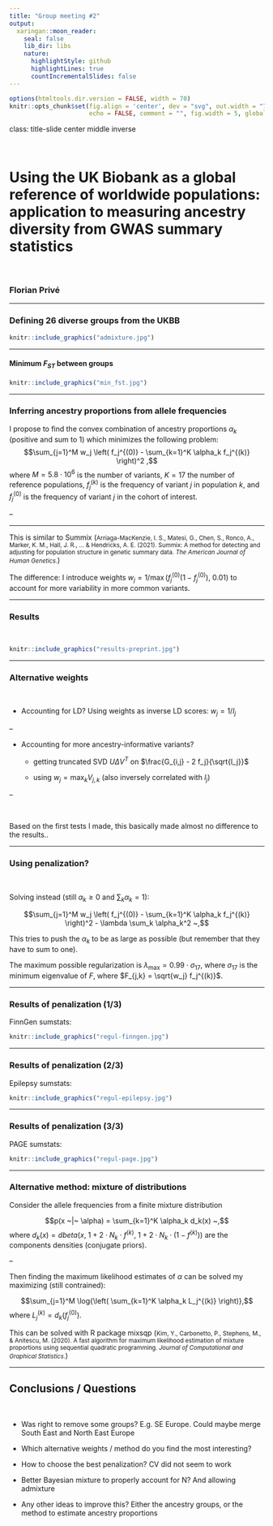 ```yaml
---
title: "Group meeting #2"
output:
  xaringan::moon_reader:
    seal: false
    lib_dir: libs
    nature:
      highlightStyle: github
      highlightLines: true
      countIncrementalSlides: false
---
```


```r
options(htmltools.dir.version = FALSE, width = 70)
knitr::opts_chunk$set(fig.align = 'center', dev = "svg", out.width = "70%",
                      echo = FALSE, comment = "", fig.width = 5, global.par = TRUE)
```

class: title-slide center middle inverse

<br>

# Using the UK Biobank as a global reference of worldwide populations:<br>application to measuring ancestry diversity from GWAS summary statistics

<br>

### Florian Privé

---

### Defining 26 diverse groups from the UKBB

```r
knitr::include_graphics("admixture.jpg")
```

---

#### Minimum $F_{ST}$ between groups

```r
knitr::include_graphics("min_fst.jpg")
```

---

### Inferring ancestry proportions from allele frequencies


I propose to find the convex combination of ancestry proportions $\alpha_k$ (positive and sum to 1) which minimizes the following problem:
$$\sum_{j=1}^M w_j \left( f_j^{(0)} - \sum_{k=1}^K \alpha_k f_j^{(k)} \right)^2 ,$$
where $M=5.8 \cdot 10^6$ is the number of variants, $K=17$ the number of reference populations, $f_j^{(k)}$ is the frequency of variant $j$ in population $k$, and $f_j^{(0)}$ is the frequency of variant $j$ in the cohort of interest.

--

***

This is similar to Summix (<small>Arriaga-MacKenzie, I. S., Matesi, G., Chen, S., Ronco, A., Marker, K. M., Hall, J. R., ... & Hendricks, A. E. (2021). Summix: A method for detecting and adjusting for population structure in genetic summary data. *The American Journal of Human Genetics*.</small>)

The difference: I introduce weights $w_j = 1 / \max\left(f_j^{(0)} (1 - f_j^{(0)}), ~0.01\right)$ to account for more variability in more common variants.

---

### Results

<br>

```r
knitr::include_graphics("results-preprint.jpg")
```

---

### Alternative weights

<br>

- Accounting for LD? Using weights as inverse LD scores: $w_j = 1 / l_j$

--

- Accounting for more ancestry-informative variants?

    - getting truncated SVD $U \Delta V^T$ on $\frac{G_{i,j} - 2 f_j}{\sqrt{l_j}}$
    
    - using $w_j = \max_k{V_{j,k}}$ (also inversely correlated with $l_j$)
    
--

<br>

Based on the first tests I made, this basically made almost no difference to the results..

---

### Using penalization?

<br>

Solving instead (still $\alpha_k \ge 0$ and $\sum_k \alpha_k = 1$):

$$\sum_{j=1}^M w_j \left( f_j^{(0)} - \sum_{k=1}^K \alpha_k f_j^{(k)} \right)^2  - \lambda \sum_k \alpha_k^2 ~,$$

This tries to push the $\alpha_k$ to be as large as possible (but remember that they have to sum to one).

The maximum possible regularization is $\lambda_\text{max} = 0.99 \cdot \sigma_{17}$, where $\sigma_{17}$ is the minimum eigenvalue of $F$, where $F_{j,k} = \sqrt{w_j} f_j^{(k)}$.

---

### Results of penalization (1/3)

FinnGen sumstats:

```r
knitr::include_graphics("regul-finngen.jpg")
```

---

### Results of penalization (2/3)

Epilepsy sumstats:

```r
knitr::include_graphics("regul-epilepsy.jpg")
```

---

### Results of penalization (3/3)

PAGE sumstats:

```r
knitr::include_graphics("regul-page.jpg")
```

---

### Alternative method: mixture of distributions

Consider the allele frequencies from a finite mixture distribution

$$p(x ~|~ \alpha) = \sum_{k=1}^K \alpha_k d_k(x) ~,$$
where $d_k(x) = dbeta\left(x,~ 1 + 2 \cdot N_k \cdot f^{(k)},~ 1 + 2 \cdot N_k \cdot (1 - f^{(k)}) \right)$ are the components densities (conjugate priors).

--

Then finding the maximum likelihood estimates of $\alpha$ can be solved my maximizing (still contrained): 

$$\sum_{j=1}^M \log{\left( \sum_{k=1}^K \alpha_k L_j^{(k)} \right)},$$
where $L_j^{(k)} = d_k(f_j^{(0)})$.

This can be solved with R package mixsqp (<small>Kim, Y., Carbonetto, P., Stephens, M., & Anitescu, M. (2020). A fast algorithm for maximum likelihood estimation of mixture proportions using sequential quadratic programming. *Journal of Computational and Graphical Statistics*.</small>)

---

## Conclusions / Questions

<br>

- Was right to remove some groups? E.g. SE Europe. Could maybe merge South East and North East Europe

- Which alternative weights / method do you find the most interesting?

- How to choose the best penalization? CV did not seem to work

- Better Bayesian mixture to properly account for N? And allowing admixture

- Any other ideas to improve this? Either the ancestry groups, or the method to estimate ancestry proportions

